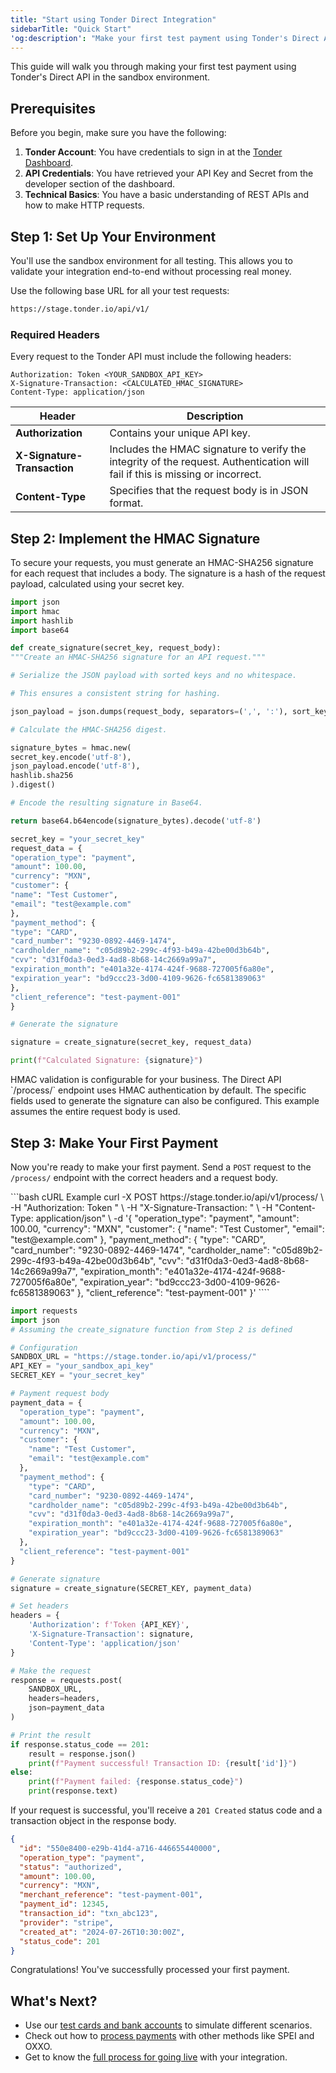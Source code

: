 ```yaml
---
title: "Start using Tonder Direct Integration"
sidebarTitle: "Quick Start"
'og:description': "Make your first test payment using Tonder's Direct API"
---
```


This guide will walk you through making your first test payment using Tonder's Direct API in the sandbox environment.

## Prerequisites

Before you begin, make sure you have the following:

1.  **Tonder Account**: You have credentials to sign in at the [Tonder Dashboard](https://app.tonder.io).
2.  **API Credentials**: You have retrieved your API Key and Secret from the developer section of the dashboard.
3.  **Technical Basics**: You have a basic understanding of REST APIs and how to make HTTP requests.

## Step 1: Set Up Your Environment

You'll use the sandbox environment for all testing. This allows you to validate your integration end-to-end without processing real money.

Use the following base URL for all your test requests:

```bash
https://stage.tonder.io/api/v1/
```

### Required Headers

Every request to the Tonder API must include the following headers:

```http
Authorization: Token <YOUR_SANDBOX_API_KEY>
X-Signature-Transaction: <CALCULATED_HMAC_SIGNATURE>
Content-Type: application/json
```

| Header                     | Description                                                                                   |
|----------------------------|-----------------------------------------------------------------------------------------------|
| **Authorization**          | Contains your unique API key.                                                                |
| **X-Signature-Transaction**| Includes the HMAC signature to verify the integrity of the request. Authentication will fail if this is missing or incorrect. |
| **Content-Type**           | Specifies that the request body is in JSON format.                                           |

## Step 2: Implement the HMAC Signature

To secure your requests, you must generate an HMAC-SHA256 signature for each request that includes a body. The signature is a hash of the request payload, calculated using your secret key.

<Accordion title="Python Example: HMAC Signature Generation">

```python
import json
import hmac
import hashlib
import base64

def create_signature(secret_key, request_body):
"""Create an HMAC-SHA256 signature for an API request."""

# Serialize the JSON payload with sorted keys and no whitespace.

# This ensures a consistent string for hashing.

json_payload = json.dumps(request_body, separators=(',', ':'), sort_keys=True)

# Calculate the HMAC-SHA256 digest.

signature_bytes = hmac.new(
secret_key.encode('utf-8'),
json_payload.encode('utf-8'),
hashlib.sha256
).digest()

# Encode the resulting signature in Base64.

return base64.b64encode(signature_bytes).decode('utf-8')

secret_key = "your_secret_key"
request_data = {
"operation_type": "payment",
"amount": 100.00,
"currency": "MXN",
"customer": {
"name": "Test Customer",
"email": "test@example.com"
},
"payment_method": {
"type": "CARD",
"card_number": "9230-0892-4469-1474",
"cardholder_name": "c05d89b2-299c-4f93-b49a-42be00d3b64b",
"cvv": "d31f0da3-0ed3-4ad8-8b68-14c2669a99a7",
"expiration_month": "e401a32e-4174-424f-9688-727005f6a80e",
"expiration_year": "bd9ccc23-3d00-4109-9626-fc6581389063"
},
"client_reference": "test-payment-001"
}

# Generate the signature

signature = create_signature(secret_key, request_data)

print(f"Calculated Signature: {signature}")

```
</Accordion>

<Note>
HMAC validation is configurable for your business. The Direct API `/process/` endpoint uses HMAC authentication by default. The specific fields used to generate the signature can also be configured. This example assumes the entire request body is used.
</Note>

## Step 3: Make Your First Payment

Now you're ready to make your first payment. Send a `POST` request to the `/process/` endpoint with the correct headers and a request body.

<CodeGroup>
```bash cURL Example
curl -X POST https://stage.tonder.io/api/v1/process/ \
-H "Authorization: Token <YOUR_SANDBOX_API_KEY>" \
-H "X-Signature-Transaction: <CALCULATED_HMAC_SIGNATURE>" \
-H "Content-Type: application/json" \
-d '{
  "operation_type": "payment",
  "amount": 100.00,
  "currency": "MXN",
  "customer": {
    "name": "Test Customer",
    "email": "test@example.com"
  },
  "payment_method": {
    "type": "CARD",
    "card_number": "9230-0892-4469-1474",
    "cardholder_name": "c05d89b2-299c-4f93-b49a-42be00d3b64b",
    "cvv": "d31f0da3-0ed3-4ad8-8b68-14c2669a99a7",
    "expiration_month": "e401a32e-4174-424f-9688-727005f6a80e",
    "expiration_year": "bd9ccc23-3d00-4109-9626-fc6581389063"
  },
  "client_reference": "test-payment-001"
}'
````

```python Python Example
import requests
import json
# Assuming the create_signature function from Step 2 is defined

# Configuration
SANDBOX_URL = "https://stage.tonder.io/api/v1/process/"
API_KEY = "your_sandbox_api_key"
SECRET_KEY = "your_secret_key"

# Payment request body
payment_data = {
  "operation_type": "payment",
  "amount": 100.00,
  "currency": "MXN",
  "customer": {
    "name": "Test Customer",
    "email": "test@example.com"
  },
  "payment_method": {
    "type": "CARD",
    "card_number": "9230-0892-4469-1474",
    "cardholder_name": "c05d89b2-299c-4f93-b49a-42be00d3b64b",
    "cvv": "d31f0da3-0ed3-4ad8-8b68-14c2669a99a7",
    "expiration_month": "e401a32e-4174-424f-9688-727005f6a80e",
    "expiration_year": "bd9ccc23-3d00-4109-9626-fc6581389063"
  },
  "client_reference": "test-payment-001"
}

# Generate signature
signature = create_signature(SECRET_KEY, payment_data)

# Set headers
headers = {
    'Authorization': f'Token {API_KEY}',
    'X-Signature-Transaction': signature,
    'Content-Type': 'application/json'
}

# Make the request
response = requests.post(
    SANDBOX_URL,
    headers=headers,
    json=payment_data
)

# Print the result
if response.status_code == 201:
    result = response.json()
    print(f"Payment successful! Transaction ID: {result['id']}")
else:
    print(f"Payment failed: {response.status_code}")
    print(response.text)
```

</CodeGroup>

If your request is successful, you'll receive a `201 Created` status code and a transaction object in the response body.

```json
{
  "id": "550e8400-e29b-41d4-a716-446655440000",
  "operation_type": "payment",
  "status": "authorized",
  "amount": 100.00,
  "currency": "MXN",
  "merchant_reference": "test-payment-001",
  "payment_id": 12345,
  "transaction_id": "txn_abc123",
  "provider": "stripe",
  "created_at": "2024-07-26T10:30:00Z",
  "status_code": 201
}
```

Congratulations! You've successfully processed your first payment.

## What's Next?

- Use our [test cards and bank accounts](/direct-integration/testing-data) to simulate different scenarios.
- Check out how to [process payments](/direct-integration/guides/create-payments/create-a-payment) with other methods like SPEI and OXXO.
- Get to know the [full process for going live](/direct-integration/process-overview) with your integration.
